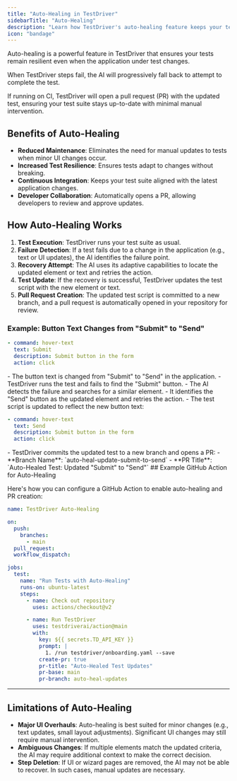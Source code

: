 ```yaml
---
title: "Auto-Healing in TestDriver"
sidebarTitle: "Auto-Healing"
description: "Learn how TestDriver's auto-healing feature keeps your tests resilient and up-to-date with minimal manual effort."
icon: "bandage"
---
```


Auto-healing is a powerful feature in TestDriver that ensures your tests remain resilient even when the application under test changes. 

When TestDriver steps fail, the AI will progressively fall back to attempt to complete the test.

If running on CI, TestDriver will open a pull request (PR) with the updated test, ensuring your test suite stays up-to-date with minimal manual intervention.

## Benefits of Auto-Healing

- **Reduced Maintenance**: Eliminates the need for manual updates to tests when minor UI changes occur.
- **Increased Test Resilience**: Ensures tests adapt to changes without breaking.
- **Continuous Integration**: Keeps your test suite aligned with the latest application changes.
- **Developer Collaboration**: Automatically opens a PR, allowing developers to review and approve updates.

## How Auto-Healing Works

1. **Test Execution**: TestDriver runs your test suite as usual.
2. **Failure Detection**: If a test fails due to a change in the application (e.g., text or UI updates), the AI identifies the failure point.
3. **Recovery Attempt**: The AI uses its adaptive capabilities to locate the updated element or text and retries the action.
4. **Test Update**: If the recovery is successful, TestDriver updates the test script with the new element or text.
5. **Pull Request Creation**: The updated test script is committed to a new branch, and a pull request is automatically opened in your repository for review.

### Example: Button Text Changes from "Submit" to "Send"

<Steps>
<Step title="Initial Test">

```yaml {2}
- command: hover-text
  text: Submit
  description: Submit button in the form
  action: click
```
</Step>
<Step title="Application Update">
  - The button text is changed from "Submit" to "Send" in the application.
</Step>

<Step title="Test Execution">
  - TestDriver runs the test and fails to find the "Submit" button.
</Step>

<Step title="Auto-Healing">
  - The AI detects the failure and searches for a similar element.
  - It identifies the "Send" button as the updated element and retries the action.
</Step>
<Step title="Test Update">
  - The test script is updated to reflect the new button text:
  
  ```yaml {2}
  - command: hover-text
    text: Send
    description: Submit button in the form
    action: click
  ```
</Step>
<Step title="Pull Request Creation">
   - TestDriver commits the updated test to a new branch and opens a PR:
     - **Branch Name**: `auto-heal-update-submit-to-send`
     - **PR Title**: `Auto-Healed Test: Updated "Submit" to "Send"`

</Step>
</Steps>
## Example GitHub Action for Auto-Healing

Here's how you can configure a GitHub Action to enable auto-healing and PR creation:

```yaml {24-30} 
name: TestDriver Auto-Healing

on:
  push:
    branches:
      - main
  pull_request:
  workflow_dispatch:

jobs:
  test:
    name: "Run Tests with Auto-Healing"
    runs-on: ubuntu-latest
    steps:
      - name: Check out repository
        uses: actions/checkout@v2

      - name: Run TestDriver
        uses: testdriverai/action@main
        with:
          key: ${{ secrets.TD_API_KEY }}
          prompt: |
            1. /run testdriver/onboarding.yaml --save
          create-pr: true
          pr-title: "Auto-Healed Test Updates"
          pr-base: main
          pr-branch: auto-heal-updates
```

---

## Limitations of Auto-Healing

- **Major UI Overhauls**: Auto-healing is best suited for minor changes (e.g., text updates, small layout adjustments). Significant UI changes may still require manual intervention.
- **Ambiguous Changes**: If multiple elements match the updated criteria, the AI may require additional context to make the correct decision.
- **Step Deletion**: If UI or wizard pages are removed, the AI may not be able to recover. In such cases, manual updates are necessary.

